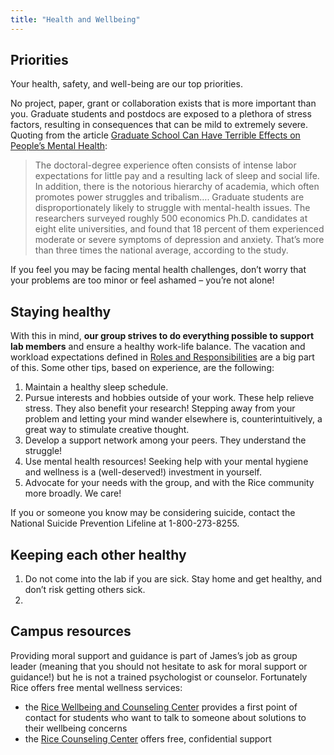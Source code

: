 ```yaml
---
title: "Health and Wellbeing"
---
```


::: {.callout-warning}
## Priorities
Your health, safety, and well-being are our top priorities.
:::

No project, paper, grant or collaboration exists that is more important than you.
Graduate students and postdocs are exposed to a plethora of stress factors, resulting in consequences that can be mild to extremely severe.
Quoting from the article
[Graduate School Can Have Terrible Effects on People's Mental Health](https://www.theatlantic.com/education/archive/2018/11/anxiety-depression-mental-health-graduate-school/576769/):

> The doctoral-degree experience often consists of intense labor expectations for little  pay and a resulting lack of sleep and social life.
> In addition, there is the notorious hierarchy of academia, which often promotes power struggles and tribalism....
> Graduate students are disproportionately likely to struggle with mental-health issues.
> The researchers surveyed roughly 500 economics Ph.D. candidates at eight elite universities, and found that 18 percent of them experienced moderate or severe symptoms of depression and anxiety.
> That's more than three times the national average, according to the study.

If you feel you may be facing mental health challenges, don't worry that your problems are too minor or feel ashamed -- you're not alone!

## Staying healthy

With this in mind, **our group strives to do everything possible to support lab members** and ensure a healthy work-life balance.
The vacation and workload expectations defined in [Roles and Responsibilities](./expectations.qmd) are a big part of this.
Some other tips, based on experience, are the following:

1. Maintain a healthy sleep schedule.
1. Pursue interests and hobbies outside of your work. These help relieve stress. They also benefit your research! Stepping away from your problem and letting your mind wander elsewhere is, counterintuitively, a great way to stimulate creative thought.
1. Develop a support network among your peers. They understand the struggle!
1. Use mental health resources! Seeking help with your mental hygiene and wellness is a (well-deserved!) investment in yourself.
1. Advocate for your needs with the group, and with the Rice community more broadly. We care!

::: {.callout-important}
If you or someone you know may be considering suicide, contact the National Suicide Prevention Lifeline at 1-800-273-8255.
:::

## Keeping each other healthy

1. Do not come into the lab if you are sick. Stay home and get healthy, and don't risk getting others sick.
1. 

## Campus resources

Providing moral support and guidance is part of James's job as group leader (meaning that you should not hesitate to ask for moral support or guidance!) but he is not a trained psychologist or counselor.
Fortunately Rice offers free mental wellness services:

* the [Rice Wellbeing and Counseling Center](https://wellbeing.rice.edu/studentwellbeing) provides a first point of contact for students who want to talk to someone about solutions to their wellbeing concerns
* the [Rice Counseling Center](https://wellbeing.rice.edu/counseling-center/about-us) offers free, confidential support
